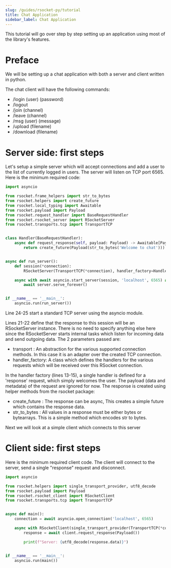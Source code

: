 ```yaml
---
slug: /guides/rsocket-py/tutorial
title: Chat Application
sidebar_label: Chat Application
---
```


This tutorial will go over step by step setting up an application using most of the library's features.

# Preface

We will be setting up a chat application with both a server and client written in python.

The chat client will have the following commands:
- /login (user) (password)
- /logout
- /join (channel)
- /leave (channel)
- /msg (user) (message)
- /upload (filename)
- /download (filename)

# Server side: first steps

Let's setup a simple server which will accept connections and add a user to the list of currently logged in users.
The server will listen on TCP port 6565. Here is the minimum required code:

```py
import asyncio

from rsocket.frame_helpers import str_to_bytes
from rsocket.helpers import create_future
from rsocket.local_typing import Awaitable
from rsocket.payload import Payload
from rsocket.request_handler import BaseRequestHandler
from rsocket.rsocket_server import RSocketServer
from rsocket.transports.tcp import TransportTCP


class Handler(BaseRequestHandler):
    async def request_response(self, payload: Payload) -> Awaitable[Payload]:
        return create_future(Payload(str_to_bytes('Welcome to chat')))


async def run_server():
    def session(*connection):
        RSocketServer(TransportTCP(*connection), handler_factory=Handler)

    async with await asyncio.start_server(session, 'localhost', 6565) as server:
        await server.serve_forever()


if __name__ == '__main__':
    asyncio.run(run_server())
```

Line 24-25 start a standard TCP server using the asyncio module.

Lines 21-22 define that the response to this session will be an RSocketServer instance.
There is no need to specify anything else here since the RSocketServer starts internal
tasks which listen for incoming data and send outgoing data. The 2 parameters passed are:
- transport : An abstraction for the various supported connection methods. In this case it is an adapter over the created TCP connection.
- handler_factory: A class which defines the handlers for the various requests which will be received over this RSocket connection.

In the handler factory (lines 13-15), a single handler is defined for a 'response' request, which simply welcomes the user.
The payload (data and metadata) of the request are ignored for now. The response is created using helper methods from the rsocket package:
- create_future : The response can be async, This creates a simple future which contains the response data.
- str_to_bytes : All values in a response must be either bytes or bytearrays. This is a simple method which encodes str to bytes.

Next we will look at a simple client which connects to this server

# Client side: first steps

Here is the minimum required client code. The client will connect to the server, send a single "response" request and disconnect.

```py
import asyncio

from rsocket.helpers import single_transport_provider, utf8_decode
from rsocket.payload import Payload
from rsocket.rsocket_client import RSocketClient
from rsocket.transports.tcp import TransportTCP


async def main():
    connection = await asyncio.open_connection('localhost', 6565)

    async with RSocketClient(single_transport_provider(TransportTCP(*connection))) as client:
        response = await client.request_response(Payload())

        print(f"Server: {utf8_decode(response.data)}")


if __name__ == '__main__':
    asyncio.run(main())
```
